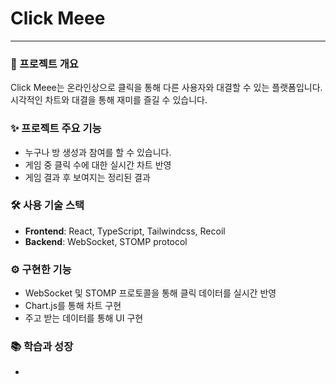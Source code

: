 # Click Meee

---

### 📖 프로젝트 개요

Click Meee는 온라인상으로 클릭을 통해 다른 사용자와 대결할 수 있는 플랫폼입니다.
시각적인 차트와 대결을 통해 재미를 즐길 수 있습니다.

### ✨ 프로젝트 주요 기능

- 누구나 방 생성과 참여를 할 수 있습니다.
- 게임 중 클릭 수에 대한 실시간 차트 반영
- 게임 결과 후 보여지는 정리된 결과

### 🛠️ 사용 기술 스택

- **Frontend**: React, TypeScript, Tailwindcss, Recoil
- **Backend**: WebSocket, STOMP protocol

### ⚙️ 구현한 기능

- WebSocket 및 STOMP 프로토콜을 통해 클릭 데이터를 실시간 반영
- Chart.js를 통해 차트 구현
- 주고 받는 데이터를 통해 UI 구현

### 📚 학습과 성장

-
